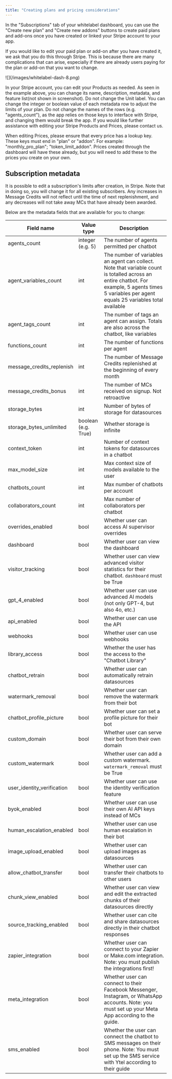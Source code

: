 ```yaml
---
title: "Creating plans and pricing considerations"
---
```


In the "Subscriptions" tab of your whitelabel dashboard, you can use the "Create new plan" and "Create new addons" buttons to create paid plans and add-ons once you have created or linked your Stripe account to your app.

If you would like to edit your paid plan or add-on after you have created it, we ask that you do this through Stripe. This is because there are many complications that can arise, especially if there are already users paying for the plan or add-on that you want to change.

<Frame>
  ![](/images/whitelabel-dash-8.png)
</Frame>

In your Stripe account, you can edit your Products as needed. As seen in the example above, you can change its name, description, metadata, and feature list(not shown in screenshot). Do not change the Unit label. You can change the integer or boolean value of each metadata row to adjust the limits of your plan. Do not change the names of the rows (e.g. "agents_count"), as the app relies on those keys to interface with Stripe, and changing them would break the app. If you would like further assistance with editing your Stripe Products and Prices, please contact us.

When editing Prices, please ensure that every price has a lookup key. These keys must end in "plan" or "addon". For example: "monthly_pro_plan"; "token_limit_addon". Prices created through the dashboard will have these already, but you will need to add these to the prices you create on your own.

## Subscription metadata

It is possible to edit a subscription's limits after creation, in Stripe. Note that in doing so, you will change it for all existing subscribers. Any increases in Message Credits will not reflect until the time of next replenishment, and any decreases will not take away MCs that have already been awarded.

Below are the metadata fields that are available for you to change:

| Field name                 | Value type          | Description                                                                                                                                                                                        |
| -------------------------- | ------------------- | -------------------------------------------------------------------------------------------------------------------------------------------------------------------------------------------------- |
| agents_count               | integer (e.g. 5)    | The number of agents permitted per chatbot                                                                                                                                                         |
| agent_variables_count      | int                 | The number of variables an agent can collect. Note that variable count is totalled across an entire chatbot. For example, 5 agents times 5 variables per agent equals 25 variables total available |
| agent_tags_count           | int                 | The number of tags an agent can assign. Totals are also across the chatbot, like variables                                                                                                         |
| functions_count            | int                 | The number of functions per agent                                                                                                                                                                  |
| message_credits_replenish  | int                 | The number of Message Credits replenished at the beginning of every month                                                                                                                          |
| message_credits_bonus      | int                 | The number of MCs received on signup. Not retroactive                                                                                                                                              |
| storage_bytes              | int                 | Number of bytes of storage for datasources                                                                                                                                                         |
| storage_bytes_unlimited    | boolean (e.g. True) | Whether storage is infinite                                                                                                                                                                        |
| context_token              | int                 | Number of context tokens for datasources in a chatbot                                                                                                                                              |
| max_model_size             | int                 | Max context size of models available to the user                                                                                                                                                   |
| chatbots_count             | int                 | Max number of chatbots per account                                                                                                                                                                 |
| collaborators_count        | int                 | Max number of collaborators per chatbot                                                                                                                                                            |
| overrides_enabled          | bool                | Whether user can access AI supervisor overrides                                                                                                                                                    |
| dashboard                  | bool                | Whether user can view the dashboard                                                                                                                                                                |
| visitor_tracking           | bool                | Whether user can view advanced visitor statistics for their chatbot. `dashboard` must be True                                                                                                      |
| gpt_4_enabled              | bool                | Whether user can use advanced AI models (not only GPT-4, but also 4o, etc.)                                                                                                                        |
| api_enabled                | bool                | Whether user can use the API                                                                                                                                                                       |
| webhooks                   | bool                | Whether user can use webhooks                                                                                                                                                                      |
| library_access             | bool                | Whether the user has the access to the "Chatbot Library"                                                                                                                                           |
| chatbot_retrain            | bool                | Whether user can automatically retrain datasources                                                                                                                                                 |
| watermark_removal          | bool                | Whether user can remove the watermark from their bot                                                                                                                                               |
| chatbot_profile_picture    | bool                | Whether user can set a profile picture for their bot                                                                                                                                               |
| custom_domain              | bool                | Whether user can serve their bot from their own domain                                                                                                                                             |
| custom_watermark           | bool                | Whether user can add a custom watermark. `watermark_removal` must be True                                                                                                                          |
| user_identity_verification | bool                | Whether user can use the identity verification feature                                                                                                                                             |
| byok_enabled               | bool                | Whether user can use their own AI API keys instead of MCs                                                                                                                                          |
| human_escalation_enabled   | bool                | Whether user can use human escalation in their bot                                                                                                                                                 |
| image_upload_enabled       | bool                | Whether user can upload images as datasources                                                                                                                                                      |
| allow_chatbot_transfer     | bool                | Whether user can transfer their chatbots to other users                                                                                                                                            |
| chunk_view_enabled         | bool                | Whether user can view and edit the extracted chunks of their datasources directly                                                                                                                  |
| source_tracking_enabled    | bool                | Whether user can cite and share datasources directly in their chatbot responses                                                                                                                    |
| zapier_integration         | bool                | Whether user can connect to your Zapier or Make.com integration. Note: you must publish the integrations first\!                                                                                   |
| meta_integration           | bool                | Whether user can connect to their Facebook Messenger, Instagram, or WhatsApp accounts. Note: you must set up your Meta App according to the guide.                                                 |
| sms_enabled                | bool                | Whether the user can connect the chatbot to SMS messages on their phone. Note: You must set up the SMS service with Ytel according to their guide                                                  |